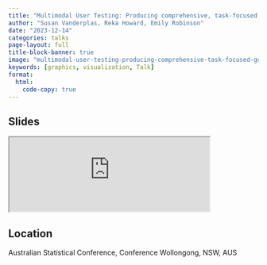 ```yaml
---
title: "Multimodal User Testing: Producing comprehensive, task-focused guidelines for chart design"
author: "Susan Vanderplas, Reka Howard, Emily Robinson"
date: "2023-12-14"
categories: talks
page-layout: full
title-block-banner: true
image: "multimodal-user-testing-producing-comprehensive-task-focused-guidelines-for-chart-design.png"
keywords: [graphics, visualization, Talk]
format:
  html:
    code-copy: true
---
```

 
## Slides

<iframe src='http://srvanderplas.github.io/2023-Presentations/12-ASC/index.html' height='auto' width='80%'>
                        </iframe>
## Location

Australian Statistical Conference, Conference
Wollongong, NSW, AUS
